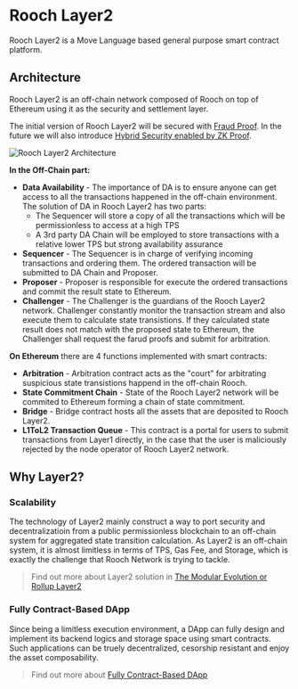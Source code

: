 # Rooch Layer2

Rooch Layer2 is a Move Language based general purpose smart contract platform.

## Architecture

Rooch Layer2 is an off-chain network composed of Rooch on top of Ethereum using it as the security and settlement layer.

The initial version of Rooch Layer2 will be secured with [Fraud Proof](/docs/tech-highlights/fraud-proof). In the future we will also introduce [Hybrid Security enabled by ZK Proof](/docs/tech-highlights/hybrid-security).


<Image
  src="/docs/rooch-layer2.png"
  alt="Rooch Layer2 Architecture"
  width={600}
  height={600}
  class="mx-auto mb-2 mt-6"
/>

**In the Off-Chain part:**

- **Data Availability** - The importance of DA is to ensure anyone can get access to all the transactions happened in the off-chain environment. The solution of DA in Rooch Layer2 has two parts:
  - The Sequencer will store a copy of all the transactions which will be permissionless to access at a high TPS
  - A 3rd party DA Chain will be employed to store transactions with a relative lower TPS but strong availability assurance
- **Sequencer** - The Sequencer is in charge of verifying incoming transactions and ordering them. The ordered transaction will be submitted to DA Chain and Proposer.
- **Proposer** - Proposer is responsible for execute the ordered transactions and commit the result state to Ethereum.
- **Challenger** - The Challenger is the guardians of the Rooch Layer2 network. Challenger constantly monitor the transaction stream and also execute them to calculate state transistions. If they calculated state result does not match with the proposed state to Ethereum, the Challenger shall request the farud proofs and submit for arbitration.

**On Ethereum** there are 4 functions implemented with smart contracts:

- **Arbitration** - Arbitration contract acts as the "court" for arbitrating suspicious state transistions happend in the off-chain Rooch.
- **State Commitment Chain** - State of the Rooch Layer2 network will be commited to Ethereum forming a chain of state commitment.
- **Bridge** - Bridge contract hosts all the assets that are deposited to Rooch Layer2.
- **L1ToL2 Transaction Queue** - This contract is a portal for users to submit transactions from Layer1 directly, in the case that the user is maliciously rejected by the node operator of Rooch Layer2 network.

## Why Layer2?

### Scalability

The technology of Layer2 mainly construct a way to port security and decentralizatioin from a public permissionless blockchain to an off-chain system for aggregated state transition calculation. As Layer2 is an off-chain system, it is almost limitless in terms of TPS, Gas Fee, and Storage, which is exactly the challenge that Rooch Network is trying to tackle.

> Find out more about Layer2 solution in [The Modular Evolution or Rollup Layer2](/blog/modular-evolution-of-rollup-layer2)

### Fully Contract-Based DApp

Since being a limitless execution environment, a DApp can fully design and implement its backend logics and storage space using smart contracts. Such applications can be truely decentralized, cesorship resistant and enjoy the asset composability.

> Find out more about [Fully Contract-Based DApp](/docs/fully-contract-based)
